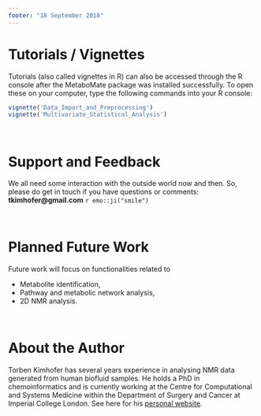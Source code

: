 ```yaml
---
footer: "18 September 2018"
---
```


# Tutorials / Vignettes
Tutorials (also called vignettes in R) can also be accessed through the R console after the MetaboMate package was installed successfully. To open these on your computer, type the following commands into your R console:
```r
vignette('Data_Import_and_Preprocessing')
vignette('Multivariate_Statistical_Analysis')
```

&nbsp;

# Support and Feedback
We all need some interaction with the outside world now and then. So, please do get in touch if you have questions or comments: **tkimhofer@gmail.com** `r emo::ji("smile")`


&nbsp;

# Planned Future Work
Future work will focus on functionalities related to 

* Metabolite identification, 
* Pathway and metabolic network analysis, 
* 2D NMR analysis.


&nbsp;

# About the Author
Torben Kimhofer has several years experience in analysing NMR data generated from human biofluid samples. He holds a PhD in chemoinformatics and is currently working at the Centre for Computational and Systems Medicine within the Department of Surgery and Cancer at Imperial College London. See here for his [personal website](https://tkimhofer.com).


